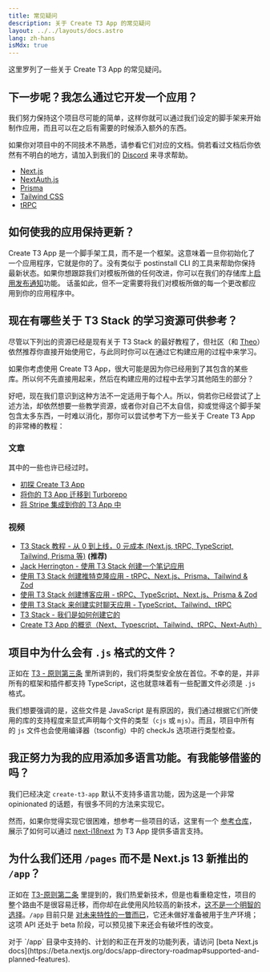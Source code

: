 ```yaml
---
title: 常见疑问
description: 关于 Create T3 App 的常见疑问
layout: ../../layouts/docs.astro
lang: zh-hans
isMdx: true
---
```



这里罗列了一些关于 Create T3 App 的常见疑问。

## 下一步呢？我怎么通过它开发一个应用？

我们努力保持这个项目尽可能的简单，这样你就可以通过我们设定的脚手架来开始制作应用，而且可以在之后有需要的时候添入额外的东西。

如果你对项目中的不同技术不熟悉，请参看它们对应的文档。倘若看过文档后你依然有不明白的地方，请加入到我们的 [Discord](https://t3.gg/discord) 来寻求帮助。

- [Next.js](https://nextjs.org/)
- [NextAuth.js](https://next-auth.js.org)
- [Prisma](https://prisma.io)
- [Tailwind CSS](https://tailwindcss.com)
- [tRPC](https://trpc.io)

## 如何使我的应用保持更新？
Create T3 App 是一个脚手架工具，而不是一个框架。这意味着一旦你初始化了一个应用程序，它就是你的了。没有类似于 postinstall CLI 的工具来帮助你保持最新状态。如果你想跟踪我们对模板所做的任何改进，你可以在我们的存储库上[启用发布通知](https://docs.github.com/en/account-and-profile/managing-subscriptions-and-notifications-on-github/setting-up-notifications/configuring-notifications#configuring-your-watch-settings-for-an-individual-repository)功能。
话虽如此，但不一定需要将我们对模板所做的每一个更改都应用到你的应用程序中。

## 现在有哪些关于 T3 Stack 的学习资源可供参考？

尽管以下列出的资源已经是现有关于 T3 Stack 的最好教程了，但社区（和 [Theo](https://youtu.be/rzwaaWH0ksk?t=1436)）依然推荐你直接开始使用它，与此同时你可以在通过它构建应用的过程中来学习。

如果你考虑使用 Create T3 App，很大可能是因为你已经用到了其包含的某些库。所以何不先直接用起来，然后在构建应用的过程中去学习其他陌生的部分？

好吧，现在我们意识到这种方法不一定适用于每个人。所以，倘若你已经尝试了上述方法，却依然想要一些教学资源，或者你对自己不太自信，抑或觉得这个脚手架包含太多东西，一时难以消化，那你可以尝试参考下方一些关于 Create T3 App 的非常棒的教程：

### 文章

其中的一些也许已经过时。

- [初探 Create T3 App](https://dev.to/ajcwebdev/a-first-look-at-create-t3-app-1i8f)
- [将你的 T3 App 迁移到 Turborepo](https://www.jumr.dev/blog/t3-turbo)
- [将 Stripe 集成到你的 T3 App 中](https://blog.nickramkissoon.com/posts/integrate-stripe-t3)

### 视频

- [T3 Stack 教程 - 从 0 到上线，0 元成本 (Next.js, tRPC, TypeScript, Tailwind, Prisma 等)](https://www.youtube.com/watch?v=YkOSUVzOAA4) **(推荐)**
- [Jack Herrington - 使用 T3 Stack 创建一个笔记应用](https://www.youtube.com/watch?v=J1gzN1SAhyM)
- [使用 T3 Stack 创建推特克隆应用 - tRPC、Next.js、Prisma、Tailwind & Zod](https://www.youtube.com/watch?v=nzJsYJPCc80)
- [使用 T3 Stack 创建博客应用 - tRPC、TypeScript、Next.js、Prisma & Zod](https://www.youtube.com/watch?v=syEWlxVFUrY)
- [使用 T3 Stack 来创建实时聊天应用 - TypeScript、Tailwind、tRPC](https://www.youtube.com/watch?v=dXRRY37MPuk)
- [ T3 Stack - 我们是如何创建它的](https://www.youtube.com/watch?v=H-FXwnEjSsI)
- [Create T3 App 的概览（Next、Typescript、Tailwind、tRPC、Next-Auth）](https://www.youtube.com/watch?v=VJH8dsPtbeU)

## 项目中为什么会有 `.js` 格式的文件？

正如在 [T3 - 原则第三条](/zh-hans/introduction#类型安全不是可选的) 里所讲到的，我们将类型安全放在首位。不幸的是，并非所有的框架和插件都支持 TypeScript，这也就意味着有一些配置文件必须是 `.js` 格式。

我们想要强调的是，这些文件是 JavaScript 是有原因的，我们通过根据它们所使用的库的支持程度来显式声明每个文件的类型（`cjs` 或 `mjs`）。而且，项目中所有的 `js` 文件也会使用编译器（tsconfig）中的 checkJs 选项进行类型检查。

## 我正努力为我的应用添加多语言功能。有我能够借鉴的吗？

我们已经决定 `create-t3-app` 默认不支持多语言功能，因为这是一个非常 opinionated 的话题，有很多不同的方法来实现它。

然而，如果你觉得实现它很困难，想参考一些项目的话，这里有一个 [参考仓库](https://github.com/juliusmarminge/t3-i18n)，展示了如何可以通过 [next-i18next](https://github.com/i18next/next-i18next) 为 T3 App 提供多语言支持。

## 为什么我们还用 `/pages` 而不是 Next.js 13 新推出的 `/app`？

正如在 [T3-原则第二条](/zh-hans/introduction#负责任地尝鲜) 里提到的，我们热爱新技术，但是也看重稳定性，项目的整个路由不是很容易迁移，而你却在此使用风险较高的新技术，[这不是一个明智的选择](https://youtu.be/mnwUbtieOuI?t=1662)。`/app` 目前只是 [对未来特性的一瞥而已](https://youtu.be/rnsC-12PVlM?t=818)，它还未做好准备被用于生产环境；这项 API 还处于 beta 阶段，可以预见接下来还会有破坏性的改变。

<Callout type="info">
  对于 `/app` 目录中支持的、计划的和正在开发的功能列表，请访问 [beta Next.js docs](https://beta.nextjs.org/docs/app-directory-roadmap#supported-and-planned-features).
</Callout>
